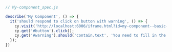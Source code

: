 ```js
// My-component_spec.js

describe('My Component', () => {
  it('should respond to click on button with warning', () => {
	cy.visit('http://localhost:6006/iframe.html?id=my-component--basic-story’);
	cy.get('#button').click();
	cy.get('#warning').should('contain.text', 'You need to fill in the form!');
  });
})
```